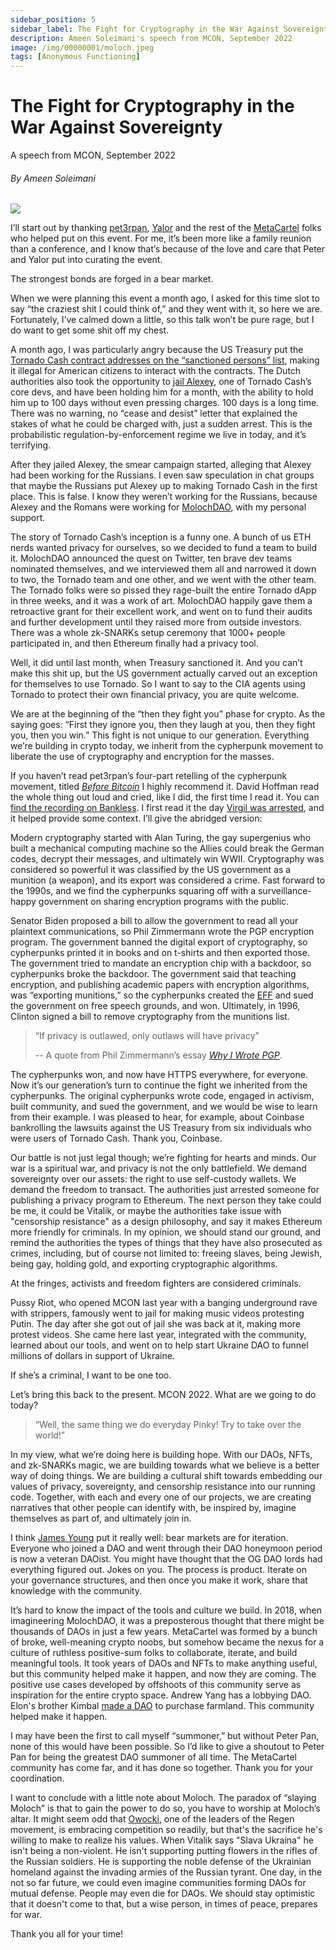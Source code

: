 ```yaml
---
sidebar_position: 5
sidebar_label: The Fight for Cryptography in the War Against Sovereignty
description: Ameen Soleimani's speech from MCON, September 2022
image: /img/00000001/moloch.jpeg
tags: [Anonymous Functioning]
---
```



# The Fight for Cryptography in the War Against Sovereignty
<span class="doc-subtitle">A speech from MCON, September 2022</span>

###### By Ameen Soleimani

<ImgUp className="img-up" />
<div class="header"><img src={Header} /></div>
<ImgDown className="img-down" />

​​I’ll start out by thanking [pet3rpan](https://twitter.com/pet3rpan_), [Yalor](https://twitter.com/YalorMewn) and the rest of the [MetaCartel](https://www.metacartel.org/) folks who helped put on this event. For me, it’s been more like a family reunion than a conference, and I know that’s because of the love and care that Peter and Yalor put into curating the event.

​​​The strongest bonds are forged in a bear market.

When we were planning this event a month ago, I asked for this time slot to say “the craziest shit I could think of,” and they went with it, so here we are. Fortunately, I’ve calmed down a little, so this talk won’t be pure rage, but I do want to get some shit off my chest. 

​​​A month ago, I was particularly angry because the US Treasury put the [Tornado Cash contract addresses on the “sanctioned persons” list](https://home.treasury.gov/news/press-releases/jy0916), making it illegal for American citizens to interact with the contracts. The Dutch authorities also took the opportunity to [jail Alexey](https://www.coindesk.com/policy/2022/08/12/netherlands-arrests-suspected-tornado-cash-developer/), one of Tornado Cash’s core devs, and have been holding him for a month, with the ability to hold him up to 100 days without even pressing charges. 100 days is a long time. There was no warning, no “cease and desist” letter that explained the stakes of what he could be charged with, just a sudden arrest. This is the probabilistic regulation-by-enforcement regime we live in today, and it’s terrifying.

​​​After they jailed Alexey, the smear campaign started, alleging that Alexey had been working for the Russians. I even saw speculation in chat groups that maybe the Russians put Alexey up to making Tornado Cash in the first place. This is false. I know they weren’t working for the Russians, because Alexey and the Romans were working for [MolochDAO](https://molochdao.com/), with my personal support.

​The story of Tornado Cash’s inception is a funny one. A bunch of us ETH nerds wanted privacy for ourselves, so we decided to fund a team to build it. MolochDAO announced the quest on Twitter, ten brave dev teams nominated themselves, and we interviewed them all and narrowed it down to two, the Tornado team and one other, and we went with the other team. The Tornado folks were so pissed they rage-built the entire Tornado dApp in three weeks, and it was a work of art. MolochDAO happily gave them a retroactive grant for their excellent work, and went on to fund their audits and further development until they raised more from outside investors. There was a whole zk-SNARKs setup ceremony that 1000+ people participated in, and then Ethereum finally had a privacy tool.

​Well, it did until last month, when Treasury sanctioned it. And you can’t make this shit up, but the US government actually carved out an exception for themselves to use Tornado. So I want to say to the CIA agents using Tornado to protect their own financial privacy, you are quite welcome.

​We are at the beginning of the “then they fight you” phase for crypto. As the saying goes: “First they ignore you, then they laugh at you, then they fight you, then you win.” This fight is not unique to our generation. Everything we’re building in crypto today, we inherit from the cypherpunk movement to liberate the use of cryptography and encryption for the masses.

​If you haven’t read pet3rpan’s four-part retelling of the cypherpunk movement, titled *[Before Bitcoin](https://pet3rpan.medium.com/history-of-things-before-bitcoin-cryptocurrency-part-one-e199f02ca380)* I highly recommend it. David Hoffman read the whole thing out loud and cried, like I did, the first time I read it. You can [find the recording on Bankless](https://www.youtube.com/watch?v=9RT2kgzRjYk). I first read it the day [Virgil was arrested](https://www.justice.gov/usao-sdny/pr/manhattan-us-attorney-announces-arrest-united-states-citizen-assisting-north-korea), and it helped provide some context. I’ll give the abridged version:

​Modern cryptography started with Alan Turing, the gay supergenius who built a mechanical computing machine so the Allies could break the German codes, decrypt their messages, and ultimately win WWII. Cryptography was considered so powerful it was classified by the US government as a munition (a weapon), and its export was considered a crime. Fast forward to the 1990s, and we find the cypherpunks squaring off with a surveillance-happy government on sharing encryption programs with the public. 
​​

​​Senator Biden proposed a bill to allow the government to read all your plaintext communications, so Phil Zimmermann wrote the PGP encryption program. The government banned the digital export of cryptography, so cypherpunks printed it in books and on t-shirts and then exported those. The government tried to mandate an encryption chip with a backdoor, so cypherpunks broke the backdoor. The government said that teaching encryption, and publishing academic papers with encryption algorithms, was “exporting munitions,” so the cypherpunks created the [EFF](https://www.eff.org/) and sued the government on free speech grounds, and won. Ultimately, in 1996, Clinton signed a bill to remove cryptography from the munitions list.

> ​“If privacy is outlawed, only outlaws will have privacy”
>
> -- A quote from Phil Zimmermann’s essay *[Why I Wrote PGP](https://www.philzimmermann.com/EN/essays/WhyIWrotePGP.html)*.

​​The cypherpunks won, and now have HTTPS everywhere, for everyone. Now it’s our generation’s turn to continue the fight we inherited from the cypherpunks. The original cypherpunks wrote code, engaged in activism, built community, and sued the government, and we would be wise to learn from their example. I was pleased to hear, for example, about Coinbase bankrolling the lawsuits against the US Treasury from six individuals who were users of Tornado Cash. Thank you, Coinbase.
​​

​​Our battle is not just legal though; we’re fighting for hearts and minds. Our war is a spiritual war, and privacy is not the only battlefield. We demand sovereignty over our assets: the right to use self-custody wallets. We demand the freedom to transact. The authorities just arrested someone for publishing a privacy program to Ethereum. The next person they take could be me, it could be Vitalik, or maybe the authorities take issue with "censorship resistance" as a design philosophy, and say it makes Ethereum more friendly for criminals. In my opinion, we should stand our ground, and remind the authorities the types of things that they have also prosecuted as crimes, including, but of course not limited to: freeing slaves, being Jewish, being gay, holding gold, and exporting cryptographic algorithms.

​​At the fringes, activists and freedom fighters are considered criminals.

​​Pussy Riot, who opened MCON last year with a banging underground rave with strippers, famously went to jail for making music videos protesting Putin. The day after she got out of jail she was back at it, making more protest videos. She came here last year, integrated with the community, learned about our tools, and went on to help start Ukraine DAO to funnel millions of dollars in support of Ukraine.

​If she’s a criminal, I want to be one too.

​​Let’s bring this back to the present. MCON 2022. What are we going to do today?

> ​“Well, the same thing we do everyday Pinky! Try to take over the world!”

​In my view, what we’re doing here is building hope. With our DAOs, NFTs, and zk-SNARKs magic, we are building towards what we believe is a better way of doing things. We are building a cultural shift towards embedding our values of privacy, sovereignty, and censorship resistance into our running code. Together, with each and every one of our projects, we are creating narratives that other people can identify with, be inspired by, imagine themselves as part of, and ultimately join in.

​I think [James Young](https://twitter.com/jamesyoung) put it really well: bear markets are for iteration. Everyone who joined a DAO and went through their DAO honeymoon period is now a veteran DAOist. You might have thought that the OG DAO lords had everything figured out. Jokes on you. The process is product. Iterate on your governance structures, and then once you make it work, share that knowledge with the community.

​It’s hard to know the impact of the tools and culture we build. In 2018, when imagineering MolochDAO, it was a preposterous thought that there might be thousands of DAOs in just a few years. MetaCartel was formed by a bunch of broke, well-meaning crypto noobs, but somehow became the nexus for a culture of ruthless positive-sum folks to collaborate, iterate, and build meaningful tools. It took years of DAOs and NFTs to make anything useful, but this community helped make it happen, and now they are coming. The positive use cases developed by offshoots of this community serve as inspiration for the entire crypto space. Andrew Yang has a lobbying DAO. Elon's brother Kimbal [made a DAO](https://dao.biggreen.org/) to purchase farmland. This community helped make it happen.

​I may have been the first to call myself “summoner,” but without Peter Pan, none of this would have been possible. So I’d like to give a shoutout to Peter Pan for being the greatest DAO summoner of all time. The MetaCartel community has come far, and it has done so together. Thank you for your coordination.

​I want to conclude with a little note about Moloch. The paradox of “slaying Moloch” is that to gain the power to do so, you have to worship at Moloch’s altar. It might seem odd that [Owocki](https://twitter.com/owocki), one of the leaders of the Regen movement, is embracing competition so readily, but that's the sacrifice he's willing to make to realize his values. When Vitalik says "Slava Ukraina" he isn't being a non-violent. He isn't supporting putting flowers in the rifles of the Russian soldiers. He is supporting the noble defense of the Ukrainian homeland against the invading armies of the Russian tyrant. One day, in the not so far future, we could even imagine communities forming DAOs for mutual defense. People may even die for DAOs. We should stay optimistic that it doesn't come to that, but a wise person, in times of peace, prepares for war.

​Thank you all for your time!